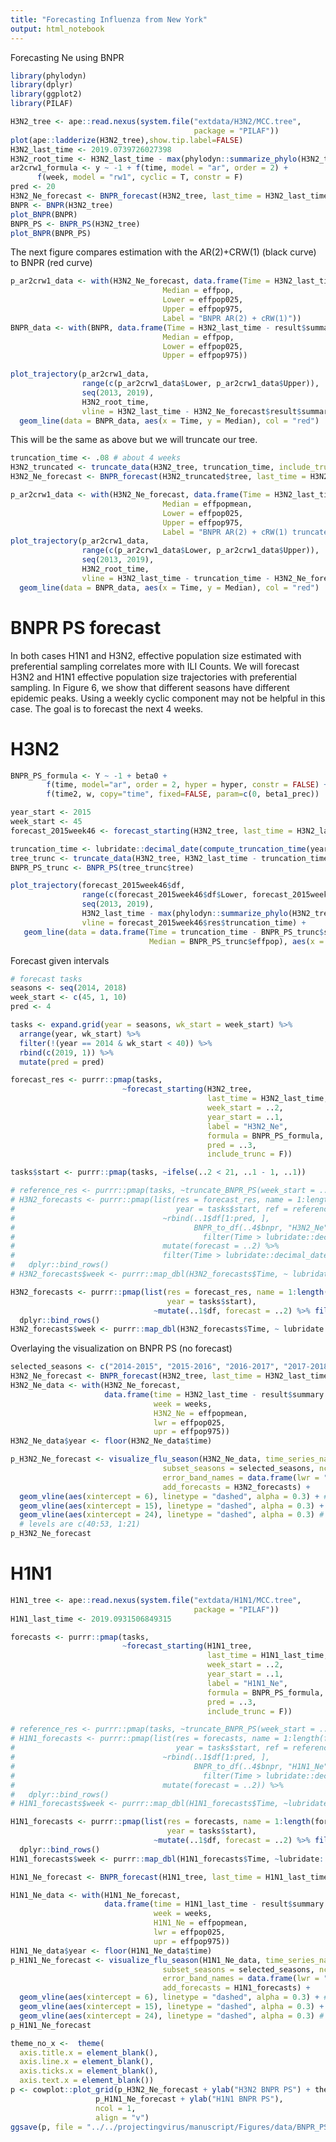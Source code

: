 ```yaml
---
title: "Forecasting Influenza from New York"
output: html_notebook
---
```


Forecasting Ne using BNPR

```r
library(phylodyn)
library(dplyr)
library(ggplot2)
library(PILAF)

H3N2_tree <- ape::read.nexus(system.file("extdata/H3N2/MCC.tree",
                                         package = "PILAF"))
plot(ape::ladderize(H3N2_tree),show.tip.label=FALSE)
H3N2_last_time <- 2019.0739726027398
H3N2_root_time <- H3N2_last_time - max(phylodyn::summarize_phylo(H3N2_tree)$coal_times)
ar2crw1_formula <- y ~ -1 + f(time, model = "ar", order = 2) +
      f(week, model = "rw1", cyclic = T, constr = F)
pred <- 20
H3N2_Ne_forecast <- BNPR_forecast(H3N2_tree, last_time = H3N2_last_time, formula = ar2crw1_formula, pred = pred)
BNPR <- BNPR(H3N2_tree)
plot_BNPR(BNPR)
BNPR_PS <- BNPR_PS(H3N2_tree)
plot_BNPR(BNPR_PS)
```

The next figure compares estimation with the AR(2)+CRW(1) (black curve) to BNPR (red curve)
```r
p_ar2crw1_data <- with(H3N2_Ne_forecast, data.frame(Time = H3N2_last_time - result$summary.random$time$ID,
                                  Median = effpop, 
                                  Lower = effpop025,
                                  Upper = effpop975,
                                  Label = "BNPR AR(2) + cRW(1)"))
BNPR_data <- with(BNPR, data.frame(Time = H3N2_last_time - result$summary.random$time$ID,
                                  Median = effpop, 
                                  Lower = effpop025,
                                  Upper = effpop975)) 
  
plot_trajectory(p_ar2crw1_data, 
                range(c(p_ar2crw1_data$Lower, p_ar2crw1_data$Upper)), 
                seq(2013, 2019), 
                H3N2_root_time, 
                vline = H3N2_last_time - H3N2_Ne_forecast$result$summary.random$time$ID[pred + 1]) + 
  geom_line(data = BNPR_data, aes(x = Time, y = Median), col = "red") 
```


This will be the same as above but we will truncate our tree.

```r
truncation_time <- .08 # about 4 weeks
H3N2_truncated <- truncate_data(H3N2_tree, truncation_time, include_trunc = F)
H3N2_Ne_forecast <- BNPR_forecast(H3N2_truncated$tree, last_time = H3N2_last_time - H3N2_truncated$truncation_time, formula = ar2crw1_formula, pred = pred)

p_ar2crw1_data <- with(H3N2_Ne_forecast, data.frame(Time = H3N2_last_time-truncation_time - result$summary.random$time$ID,
                                  Median = effpopmean, 
                                  Lower = effpop025,
                                  Upper = effpop975,
                                  Label = "BNPR AR(2) + cRW(1) truncated"))
plot_trajectory(p_ar2crw1_data, 
                range(c(p_ar2crw1_data$Lower, p_ar2crw1_data$Upper)), 
                seq(2013, 2019), 
                H3N2_root_time, 
                vline = H3N2_last_time - truncation_time - H3N2_Ne_forecast$result$summary.random$time$ID[pred + 1]) +
  geom_line(data = BNPR_data, aes(x = Time, y = Median), col = "red") 
```

# BNPR PS forecast

In both cases H1N1 and H3N2, effective population size estimated with preferential sampling correlates more with ILI Counts. We will forecast H3N2 and H1N1 effective population size trajectories with preferential sampling. In Figure 6, we show that different seasons have different epidemic peaks. Using a weekly cyclic component may not be helpful in this case. The goal is to forecast the next 4 weeks. 

# H3N2

```r
BNPR_PS_formula <- Y ~ -1 + beta0 +
        f(time, model="ar", order = 2, hyper = hyper, constr = FALSE) +
        f(time2, w, copy="time", fixed=FALSE, param=c(0, beta1_prec))

year_start <- 2015
week_start <- 45
forecast_2015week46 <- forecast_starting(H3N2_tree, last_time = H3N2_last_time, week_start, year_start, label = "H3N2 BNPR PS", formula = BNPR_PS_formula, pred = 5)

truncation_time <- lubridate::decimal_date(compute_truncation_time(year_start, week_start))
tree_trunc <- truncate_data(H3N2_tree, H3N2_last_time - truncation_time, include_trunc = T, n = 2, thresh = 0.1)
BNPR_PS_trunc <- BNPR_PS(tree_trunc$tree)

plot_trajectory(forecast_2015week46$df, 
                range(c(forecast_2015week46$df$Lower, forecast_2015week46$df$Upper)), 
                seq(2013, 2019), 
                H3N2_last_time - max(phylodyn::summarize_phylo(H3N2_tree)$coal_times), 
                vline = forecast_2015week46$res$truncation_time) +
   geom_line(data = data.frame(Time = truncation_time - BNPR_PS_trunc$summary$time,
                               Median = BNPR_PS_trunc$effpop), aes(x = Time, y = Median), col = "red") 
```

Forecast given intervals

```r
# forecast tasks
seasons <- seq(2014, 2018)
week_start <- c(45, 1, 10)
pred <- 4

tasks <- expand.grid(year = seasons, wk_start = week_start) %>%
  arrange(year, wk_start) %>%
  filter(!(year == 2014 & wk_start < 40)) %>%
  rbind(c(2019, 1)) %>%
  mutate(pred = pred)

forecast_res <- purrr::pmap(tasks, 
                         ~forecast_starting(H3N2_tree, 
                                            last_time = H3N2_last_time, 
                                            week_start = ..2, 
                                            year_start = ..1, 
                                            label = "H3N2_Ne", 
                                            formula = BNPR_PS_formula, 
                                            pred = ..3,
                                            include_trunc = F))

tasks$start <- purrr::pmap(tasks, ~ifelse(..2 < 21, ..1 - 1, ..1))

# reference_res <- purrr::pmap(tasks, ~truncate_BNPR_PS(week_start = ..2, year_start = ..1, H3N2_tree, H3N2_last_time, include_trunc = T, n = 2, thresh = 0.2))
# H3N2_forecasts <- purrr::pmap(list(res = forecast_res, name = 1:length(forecast_res),
#                                    year = tasks$start, ref = reference_res), 
#                                 ~rbind(..1$df[1:pred, ], 
#                                        BNPR_to_df(..4$bnpr, "H3N2_Ne", ..4$trunc_time) %>%
#                                          filter(Time > lubridate::decimal_date(compute_truncation_time(..3, 40)) & Time < as.numeric(..1$df[pred, "Time"]))) %>% 
#                                 mutate(forecast = ..2) %>%
#                                 filter(Time > lubridate::decimal_date(compute_truncation_time(..3, 40)))) %>%
#   dplyr::bind_rows()
# H3N2_forecasts$week <- purrr::map_dbl(H3N2_forecasts$Time, ~ lubridate::week(lubridate::round_date(lubridate::date_decimal(.x))))

H3N2_forecasts <- purrr::pmap(list(res = forecast_res, name = 1:length(forecast_res),
                                   year = tasks$start), 
                                ~mutate(..1$df, forecast = ..2) %>% filter(Time > lubridate::decimal_date(compute_truncation_time(..3, 39)))) %>%
  dplyr::bind_rows()
H3N2_forecasts$week <- purrr::map_dbl(H3N2_forecasts$Time, ~ lubridate::week(lubridate::round_date(lubridate::date_decimal(.x))))
```

Overlaying the visualization on BNPR PS (no forecast)

```r
selected_seasons <- c("2014-2015", "2015-2016", "2016-2017", "2017-2018", "2018-2019")
H3N2_Ne_forecast <- BNPR_forecast(H3N2_tree, last_time = H3N2_last_time, formula = BNPR_PS_formula, pred = 0, pref = T)
H3N2_Ne_data <- with(H3N2_Ne_forecast, 
                     data.frame(time = H3N2_last_time - result$summary.random$time$ID,
                                week = weeks,
                                H3N2_Ne = effpopmean,
                                lwr = effpop025,
                                upr = effpop975))
H3N2_Ne_data$year <- floor(H3N2_Ne_data$time)

p_H3N2_Ne_forecast <- visualize_flu_season(H3N2_Ne_data, time_series_names = "H3N2_Ne", 
                                  subset_seasons = selected_seasons, ncol = 5, season_label = F,
                                  error_band_names = data.frame(lwr = "lwr", upr = "upr", stringsAsFactors = F),
                                  add_forecasts = H3N2_forecasts) +
  geom_vline(aes(xintercept = 6), linetype = "dashed", alpha = 0.3) + # week 45
  geom_vline(aes(xintercept = 15), linetype = "dashed", alpha = 0.3) + # week 1
  geom_vline(aes(xintercept = 24), linetype = "dashed", alpha = 0.3) # week 10
  # levels are c(40:53, 1:21)
p_H3N2_Ne_forecast
```


# H1N1

```r
H1N1_tree <- ape::read.nexus(system.file("extdata/H1N1/MCC.tree",
                                         package = "PILAF"))
H1N1_last_time <- 2019.0931506849315

forecasts <- purrr::pmap(tasks, 
                         ~forecast_starting(H1N1_tree, 
                                            last_time = H1N1_last_time, 
                                            week_start = ..2, 
                                            year_start = ..1, 
                                            label = "H1N1_Ne", 
                                            formula = BNPR_PS_formula, 
                                            pred = ..3,
                                            include_trunc = F))

# reference_res <- purrr::pmap(tasks, ~truncate_BNPR_PS(week_start = ..2, year_start = ..1, H1N1_tree, H1N1_last_time, include_trunc = T, n = 1, thresh = 1))
# H1N1_forecasts <- purrr::pmap(list(res = forecasts, name = 1:length(forecasts),
#                                    year = tasks$start, ref = reference_res), 
#                                 ~rbind(..1$df[1:pred, ], 
#                                        BNPR_to_df(..4$bnpr, "H1N1_Ne", ..4$trunc_time) %>%
#                                          filter(Time > lubridate::decimal_date(compute_truncation_time(..3, 40)) & Time < as.numeric(..1$df[pred, "Time"]))) %>% 
#                                 mutate(forecast = ..2)) %>%
#   dplyr::bind_rows()
# H1N1_forecasts$week <- purrr::map_dbl(H1N1_forecasts$Time, ~lubridate::week(lubridate::round_date(lubridate::date_decimal(.x))))

H1N1_forecasts <- purrr::pmap(list(res = forecasts, name = 1:length(forecasts),
                                   year = tasks$start), 
                                ~mutate(..1$df, forecast = ..2) %>% filter(Time > lubridate::decimal_date(compute_truncation_time(..3, 39)))) %>%
  dplyr::bind_rows()
H1N1_forecasts$week <- purrr::map_dbl(H1N1_forecasts$Time, ~lubridate::week(lubridate::round_date(lubridate::date_decimal(.x))))

H1N1_Ne_forecast <- BNPR_forecast(H1N1_tree, last_time = H1N1_last_time, formula = BNPR_PS_formula, pred = 0, pref = T)

H1N1_Ne_data <- with(H1N1_Ne_forecast, 
                     data.frame(time = H1N1_last_time - result$summary.random$time$ID,
                                week = weeks,
                                H1N1_Ne = effpopmean,
                                lwr = effpop025,
                                upr = effpop975))
H1N1_Ne_data$year <- floor(H1N1_Ne_data$time)
p_H1N1_Ne_forecast <- visualize_flu_season(H1N1_Ne_data, time_series_names = "H1N1_Ne", 
                                  subset_seasons = selected_seasons, ncol = 5, season_label = F,
                                  error_band_names = data.frame(lwr = "lwr", upr = "upr", stringsAsFactors = F),
                                  add_forecasts = H1N1_forecasts) +
  geom_vline(aes(xintercept = 6), linetype = "dashed", alpha = 0.3) + # week 45
  geom_vline(aes(xintercept = 15), linetype = "dashed", alpha = 0.3) + # week 1
  geom_vline(aes(xintercept = 24), linetype = "dashed", alpha = 0.3) # week 10
p_H1N1_Ne_forecast
```

```r
theme_no_x <-  theme(
  axis.title.x = element_blank(), 
  axis.line.x = element_blank(),
  axis.ticks.x = element_blank(),
  axis.text.x = element_blank())
p <- cowplot::plot_grid(p_H3N2_Ne_forecast + ylab("H3N2 BNPR PS") + theme_no_x +  theme(strip.text = element_blank()), 
                   p_H1N1_Ne_forecast + ylab("H1N1 BNPR PS"), 
                   ncol = 1,
                   align = "v")
ggsave(p, file = "../../projectingvirus/manuscript/Figures/data/BNPR_PS_forecast_AR2.pdf", width = 9, height = 5)
```
